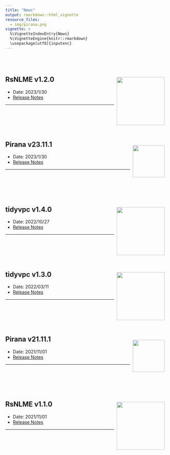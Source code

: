```yaml
---
title: "News"
output: rmarkdown::html_vignette
resource_files:
  - img/pirana.png
vignette: >
  %\VignetteIndexEntry{News}
  %\VignetteEngine{knitr::rmarkdown}
  \usepackage[utf8]{inputenc}
---
```


<br/><br/>

## RsNLME v1.2.0 <img src='img/RsNLME.png' align="right" height="150" align="right"  style = "float:right; height: 150px; padding: 5px;" />

* Date: 2023/1/30
* [Release Notes](https://certara.github.io/R-RsNLME/articles/release_notes.html#rsnlme-1-2-0---january-2023)

---

<br/><br/>
<br/><br/>

## Pirana v23.11.1 <img src='img/pirana.png' height="100" align="right"  style = "float:right; height: 100px; padding: 5px; margin-top:10px;" />


* Date: 2023/1/30
* [Release Notes](https://onlinehelp.certara.com/pirana/23.1.1/index.html#t=Pirana_User_Guide%2FPiranaReleaseNotes%2FPiranaReleaseNotes.htm%231009015&rhtocid=_2)

---

<br/><br/>
<br/><br/>


## tidyvpc v1.4.0 <img src='img/tidyvpc.png' align="right" height="150" align="right"  style = "float:right; height: 150px; padding: 5px;" />

* Date: 2022/10/27
* [Release Notes](https://github.com/certara/tidyvpc/releases/tag/v1.4.0)

---

<br/><br/>
<br/><br/>

## tidyvpc v1.3.0 <img src='img/tidyvpc.png' align="right" height="150" align="right"  style = "float:right; height: 150px; padding: 5px;" />

* Date: 2022/03/11
* [Release Notes](https://github.com/certara/tidyvpc/releases/tag/v1.3.0)

---

<br/><br/>
<br/><br/>

## Pirana v21.11.1 <img src='img/pirana.png' height="100" align="right"  style = "float:right; height: 100px; padding: 5px; margin-top:10px;" />


* Date: 2021/11/01
* [Release Notes](https://onlinehelp.certara.com/pirana/21.11.1/index.html#t=Pirana_User_Guide%2FPiranaReleaseNotes%2FPiranaReleaseNotes.htm%23XREF_56958__Pirana_21_11_1_Release_Notes5608)

---

<br/><br/>
<br/><br/>


## RsNLME v1.1.0 <img src='img/RsNLME.png' height="150"  align="right"  style = "float:right; height: 150px; padding: 5px;" />

* Date: 2021/11/01
* [Release Notes](https://onlinehelp.certara.com/rsnlme/1.1/index.html#t=RsNLME_User_Guide%2FRsNLMEReleaseNotes%2FRsNLMEReleaseNotes.htm%23XREF_56808__RsNLME_1_1_Release_Notes6831)


---
